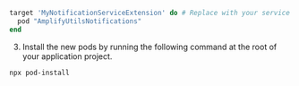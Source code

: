 ```ruby
target 'MyNotificationServiceExtension' do # Replace with your service extension
  pod "AmplifyUtilsNotifications"
end
```

3. Install the new pods by running the following command at the root of your application project.

```bash
npx pod-install
```
